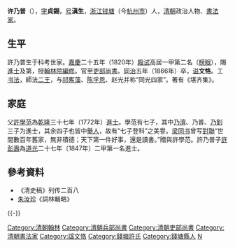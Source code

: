 '''许乃普'''（{{bd|1787年||1866年|catIdx=X許}}），[[表字|字]]'''貞錫'''，[[号|号]]'''滇生'''，[[浙江|浙江]][[钱塘县|钱塘]]（今[[杭州市|杭州市]]）人，[[清朝|清朝]]政治人物、[[書法家|書法家]]。

==生平==
許乃普生于科考世家。[[嘉慶|嘉慶]]二十五年（1820年）[[殿试|殿试]]高居一甲第二名（[[榜眼|榜眼]]），賜[[進士|進士]]及第，授[[翰林院編修|翰林院編修]]。官至[[吏部尚書|吏部尚書]]。[[同治|同治]]五年（1866年）卒，[[谥|谥]]'''文恪'''。工[[书法|书法]]，師法[[二王|二王]]，与[[祁寯藻|祁寯藻]]、[[陈孚恩|陈孚恩]]、赵光并称“同光四家”。著有《堪齐集》。

==家庭==
父[[許學范|許學范]]為[[乾隆|乾隆]]三十七年（1772年）[[進士|進士]]。學范有七子，其中[[許乃濟|乃濟]]、乃普、[[許乃釗|乃釗]]三子为進士，其余四子也皆中[[舉人|舉人]]，故有“七子登科”之美譽。[[梁同书|梁同书]]曾写[[對聯|對聯]]“世間數百年舊家，無非積德；天下第一件好事，還是讀書。”贈與許學范。許乃普子[[許彭壽|許彭壽]]為[[道光|道光]]二十七年（1847年）二甲第一名進士。

==參考資料==
*《清史稿》列传二百八
*[[朱汝珍|朱汝珍]]《詞林輯略》

{{-}}
{{並稱|同光四家|[[祁寯藻|祁寯藻]] - [[許乃普|許乃普]] - 趙光 - [[陳孚恩|陳孚恩]]}}
{{start box}}
{{s-off}}
{{succession box|[[祁寯藻|祁寯藻]]|[[何汝霖|何汝霖]]|[[清朝兵部尚书列表#兵部漢尚書|兵部漢尚書]]|<small>道光二十一年閏三月丙寅－道光二十五年四月丙辰<br>（1841年5月2日－1845年5月31日）</small>}}
{{succession box|[[賈楨|賈楨]]|[[陳孚恩|陳孚恩]]|[[清朝吏部尚书列表#吏部汉尚书|吏部漢尚書]]|<small>咸豐九年五月乙未－咸豐十年九月甲午<br>（1859年6月26日－1860年10月17日）</small>}}
{{end box}}

{{嘉慶二十五年庚辰科殿試金榜}}
{{DEFAULTSORT:Xu許}}

[[Category:清朝翰林|Category:清朝翰林]]
[[Category:清朝兵部尚書|Category:清朝兵部尚書]]
[[Category:清朝吏部尚書|Category:清朝吏部尚書]]
[[Category:清朝書法家|Category:清朝書法家]]
[[Category:諡文恪|Category:諡文恪]]
[[Category:錢塘許氏|Category:錢塘許氏]]
[[Category:錢塘縣人|Category:錢塘縣人]]
[[Category:許姓|N]]